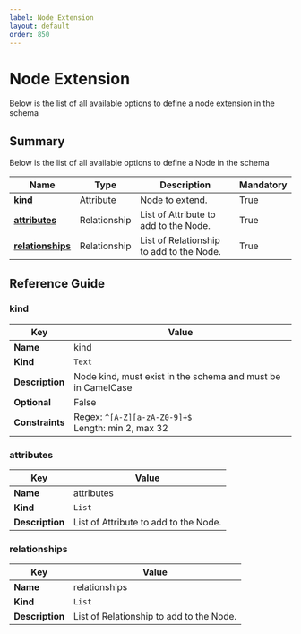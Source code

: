 ```yaml
---
label: Node Extension
layout: default
order: 850
---
```

<!-- vale off -->
# Node Extension

Below is the list of all available options to define a node extension in the schema

## Summary

Below is the list of all available options to define a Node in the schema

| Name | Type | Description | Mandatory |
| ---- | ---- | ----------- | --------- |
| [**kind**](#kind) | Attribute | Node to extend. | True |
| [**attributes**](#attributes) | Relationship | List of Attribute to add to the Node. | True |
| [**relationships**](#relationships) | Relationship | List of Relationship to add to the Node.  | True |

## Reference Guide

### kind

| Key | Value |
| ---- | --------------- |
| **Name** | kind |
| **Kind** | `Text` |
| **Description** | Node kind, must exist in the schema and must be in CamelCase |
| **Optional**  | False |
| **Constraints** |  Regex: `^[A-Z][a-zA-Z0-9]+$`<br /> Length: min 2, max 32 |

### attributes

| Key | Value |
| ---- | --------------- |
| **Name** | attributes |
| **Kind** | `List` |
| **Description** | List of Attribute to add to the Node. |

### relationships

| Key | Value |
| ---- | --------------- |
| **Name** | relationships |
| **Kind** | `List` |
| **Description** | List of Relationship to add to the Node. |
